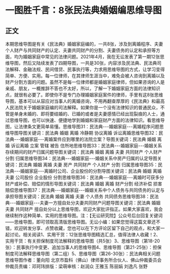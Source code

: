 # 一图胜千言：8张民法典婚姻编思维导图
## 正文
本期思维导图是有关《民法典》婚姻家庭编的，一共8张，涉及到离婚程序、夫妻个人财产与共同财产的认定、夫妻共同财产的分割、夫妻债务的认定和承担等方面，均为婚姻家庭中常见的法律问题。2021年4月，我在无讼发表了第一期12张思维导图，然后又陆续发表了四期导图，一共是30张，内容涉及民法典、民法典司法解释、金融法规、民间借贷、民事执行等，力求用思维导图的方式，让学习变得简单、方便、实用。每一位律师，在其律师生涯当中，难免会被人咨询到离婚以及财产分割方面的问题。虽然不是每一位律师都是婚姻家庭律师，但如果咨询的人是亲戚、朋友，一概推辞不答也不太好，所以，了解一下婚姻家庭方面的法律知识点，就很有必要了。即使你不是专门办理婚姻家庭案件的律师，手里有这8张思维导图，基本可以从容应对当事人的离婚咨询，不用再翻查厚厚的《民法典》和最高人民法院关于婚姻家庭编的司法解释。如果你是一个没有法律知识的普通民众，不管是单身未婚的、即将要结婚的、已婚的或者是夫妻感情已经出现裂痕的人士，通过思维导图，也可以快速、便捷地学到婚姻和家庭财产方面的法律知识。看思维导图，让法律条文更简单易懂。思维导图31：民法典---婚姻家庭---离婚程序问题思维导图导图关键词：民法典 婚姻 离婚 冷静期 协议离婚 诉讼离婚思维导图32：民法典---婚姻家庭---离婚案件应到哪里的法院立案？导图关键词：民法典 婚姻 离婚 诉讼离婚 立案 管辖 被告 住所地思维导图33：民法典---婚姻家庭---婚姻关系存续期间的财产归属问题导图关键词：民法典 婚姻 离婚 夫妻 共同财产 个人财产 分割 归属思维导图34：民法典---婚姻家庭---婚姻关系中房产归属的认定导图关键词：民法典 婚姻 离婚 夫妻 房产 共同财产 个人财产 分割 归属思维导图35：民法典---婚姻家庭---离婚时公司、企业股份的分割导图关键词：民法典 婚姻 离婚 夫妻 公司股份 企业股份 分割思维导图36：民法典---婚姻家庭---离婚时可获多分财产或补偿、赔偿的情形导图关键词：民法典 婚姻 离婚 财产分割 经济补偿 损害赔偿思维导图37：民法典---婚姻家庭---婚姻关系中个人债务与共同债务的认定与承担导图关键词：民法典 婚姻 离婚 夫妻 个人债务 共同债务思维导图38：民法典---婚姻家庭---夫妻一方擅自处分夫妻共同财产问题导图关键词：民法典 婚姻 夫妻 共同财产 擅自处分以上思维导图，欢迎大家批评指正。如果大家喜欢，我会继续制作这种简单、实用的思维导图。注：【无讼研究院】公众号后台回复关键词——思维导图，即可领取高清版思维导图。无讼小编：如果您觉得这篇文章还不错，欢迎转发分享、点赞收藏，您也可以在下方评论区留下自己的观点，和大家一起讨论。相关阅读1、实用干货：12张思维导图精选汇总，值得法律人收藏！2、实用干货：有关担保制度司法解释的思维导图（共5张）3、思维导图（第18-20张）：民事执行中变更、追加当事人的思维导图4、思维导图（第21-25张）：担保制度司法解释思维导图（第二组）5、思维导图（第26-30张）：民法典相关问题思维导图作者：董向阳 北京市盈科（佛山）律师事务所合伙人、佛山仲裁委员会仲裁员责编：邓珂玮排版：梁萌审核：赵润众 王雅玉 陈丽娟 刘逸凡 张野